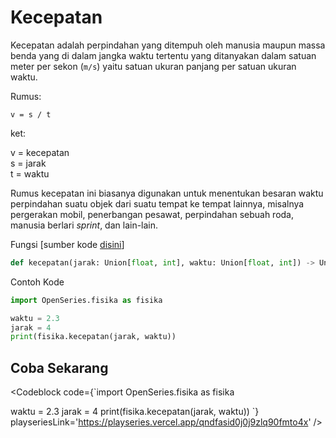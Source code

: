 
# Kecepatan

Kecepatan adalah perpindahan yang ditempuh oleh manusia maupun massa benda yang di dalam jangka waktu tertentu yang ditanyakan dalam satuan meter per sekon (`m/s`) yaitu satuan ukuran panjang per satuan ukuran waktu.

Rumus:

```
v = s / t
```

ket:

v = kecepatan <br />
s = jarak <br />
t = waktu <br />

Rumus kecepatan ini biasanya digunakan untuk menentukan besaran waktu perpindahan suatu objek dari suatu tempat ke tempat lainnya,
misalnya pergerakan mobil, penerbangan pesawat, perpindahan sebuah roda, manusia berlari _sprint_, dan lain-lain.

Fungsi [sumber kode [disini](https://github.com/bellshade/OpenSeries/blob/main/OpenSeries/fisika.py#L5C1-L25C55)]

```python
def kecepatan(jarak: Union[float, int], waktu: Union[float, int]) -> Union[float, str]:
```

Contoh Kode

```python
import OpenSeries.fisika as fisika

waktu = 2.3
jarak = 4
print(fisika.kecepatan(jarak, waktu))
```

## Coba Sekarang

<Codeblock code={`import OpenSeries.fisika as fisika

waktu = 2.3
jarak = 4
print(fisika.kecepatan(jarak, waktu))
`} playseriesLink='https://playseries.vercel.app/qndfasid0j0j9zlq90fmto4x' />
